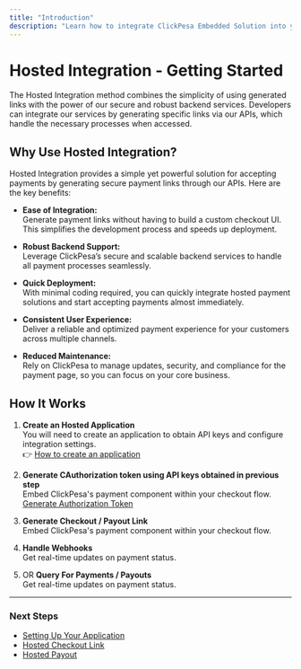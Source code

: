 ```yaml
---
title: "Introduction"
description: "Learn how to integrate ClickPesa Embedded Solution into your platform."
---
```


# Hosted Integration - Getting Started

The Hosted Integration method combines the simplicity of using generated links with the power of our secure and robust backend services. Developers can integrate our services by generating specific links via our APIs, which handle the necessary processes when accessed.

## Why Use Hosted Integration?

Hosted Integration provides a simple yet powerful solution for accepting payments by generating secure payment links through our APIs. Here are the key benefits:

- **Ease of Integration:**  
  Generate payment links without having to build a custom checkout UI. This simplifies the development process and speeds up deployment.

- **Robust Backend Support:**  
  Leverage ClickPesa’s secure and scalable backend services to handle all payment processes seamlessly.

- **Quick Deployment:**  
  With minimal coding required, you can quickly integrate hosted payment solutions and start accepting payments almost immediately.

- **Consistent User Experience:**  
  Deliver a reliable and optimized payment experience for your customers across multiple channels.

- **Reduced Maintenance:**  
  Rely on ClickPesa to manage updates, security, and compliance for the payment page, so you can focus on your core business.

## How It Works

1. **Create an Hosted Application**  
   You will need to create an application to obtain API keys and configure integration settings.  
   👉 [How to create an application](/docs/embedded/application/setup)

2. **Generate CAuthorization token using API keys obtained in previous step**  
   Embed ClickPesa's payment component within your checkout flow.
   [Generate Authorization Token](/api-reference/authorization/generate-token)

3. **Generate Checkout / Payout Link**  
   Embed ClickPesa's payment component within your checkout flow.

4. **Handle Webhooks**  
   Get real-time updates on payment status.

5. OR **Query For Payments / Payouts**  
   Get real-time updates on payment status.

---

### **Next Steps**

- [Setting Up Your Application](/docs/hosted/application/setup)
- [Hosted Checkout Link](/docs/hosted/collection/hosted-checkout)
- [Hosted Payout](/docs/hosted/disbursement/hosted-payout)

